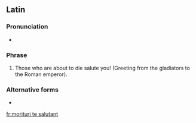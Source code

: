 ==Latin==
{{wikipedia}}
===Pronunciation===
* {{la-IPA|moritūrī tē salūtant}}

===Phrase===
{{la-phrase|head={{l|la|moriturus|moritūrī}} {{l|la|tu|tē}} {{l|la|saluto|salūtant}}}}

# Those who are about to die salute you! (Greeting from the gladiators to the Roman emperor).

===Alternative forms===
* {{l|la|moritūrī tē salūtāmus||We who are about to die salute you!}}

[[fr:morituri te salutant]]